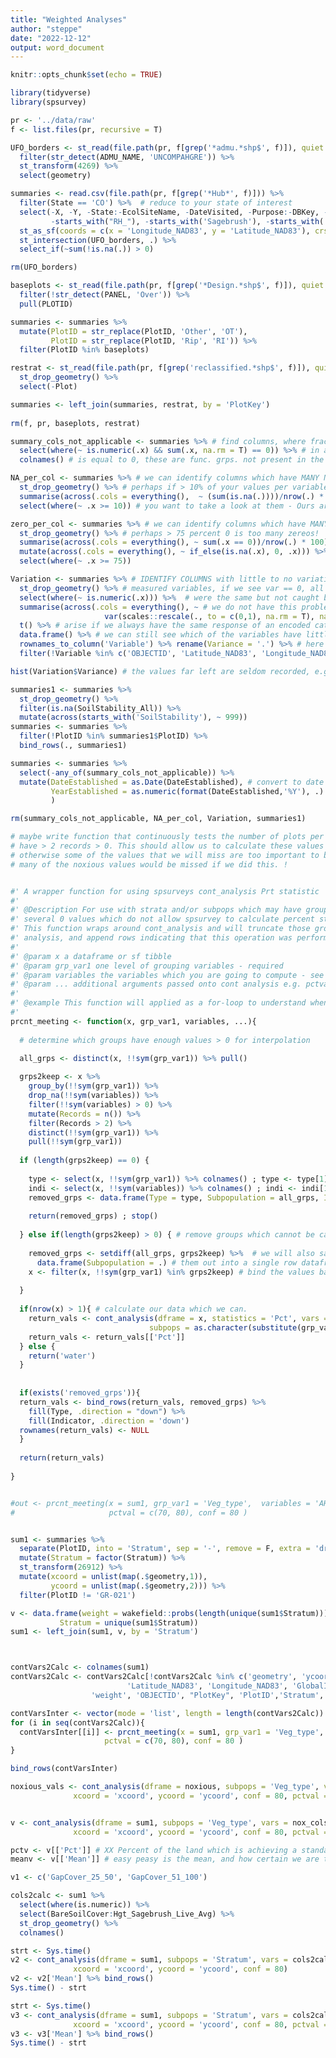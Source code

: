 ```yaml
---
title: "Weighted Analyses"
author: "steppe"
date: "2022-12-12"
output: word_document
---
```


```r
knitr::opts_chunk$set(echo = TRUE)
```


```r
library(tidyverse)
library(spsurvey)
```


```r
pr <- '../data/raw'
f <- list.files(pr, recursive = T)

UFO_borders <- st_read(file.path(pr, f[grep('*admu.*shp$', f)]), quiet = T) %>% 
  filter(str_detect(ADMU_NAME, 'UNCOMPAHGRE')) %>% 
  st_transform(4269) %>% 
  select(geometry)

summaries <- read.csv(file.path(pr, f[grep('*Hub*', f)])) %>% 
  filter(State == 'CO') %>%  # reduce to your state of interest 
  select(-X, -Y, -State:-EcolSiteName, -DateVisited, -Purpose:-DBKey, -PrimaryKey, 
         -starts_with("RH_"), -starts_with('Sagebrush'), -starts_with('Spp_')) %>% 
  st_as_sf(coords = c(x = 'Longitude_NAD83', y = 'Latitude_NAD83'), crs = 4269, remove = F) %>%  # now make spatial
  st_intersection(UFO_borders, .) %>% 
  select_if(~sum(!is.na(.)) > 0)

rm(UFO_borders)
```


```r

baseplots <- st_read(file.path(pr, f[grep('*Design.*shp$', f)]), quiet = T) %>% 
  filter(!str_detect(PANEL, 'Over')) %>% 
  pull(PLOTID)

summaries <- summaries %>% 
  mutate(PlotID = str_replace(PlotID, 'Other', 'OT'),
         PlotID = str_replace(PlotID, 'Rip', 'RI')) %>% 
  filter(PlotID %in% baseplots)

restrat <- st_read(file.path(pr, f[grep('reclassified.*shp$', f)]), quiet = T) %>% 
  st_drop_geometry() %>% 
  select(-Plot)

summaries <- left_join(summaries, restrat, by = 'PlotKey')
  
rm(f, pr, baseplots, restrat)
```


```r

summary_cols_not_applicable <- summaries %>% # find columns, where fractional cover
  select(where(~ is.numeric(.x) && sum(.x, na.rm = T) == 0)) %>% # in all rows
  colnames() # is equal to 0, these are func. grps. not present in the area of analysis

NA_per_col <- summaries %>% # we can identify columns which have MANY NA values in them
  st_drop_geometry() %>% # perhaps if > 10% of your values per variables are NA
  summarise(across(.cols = everything(),  ~ (sum(is.na(.))))/nrow(.) * 100) %>% 
  select(where(~ .x >= 10)) # you want to take a look at them - Ours are not too bad.

zero_per_col <- summaries %>% # we can identify columns which have MANY 0 values
  st_drop_geometry() %>% # perhaps > 75 percent 0 is too many zereos!
  summarise(across(.cols = everything(), ~ sum(.x == 0))/nrow(.) * 100)  %>%
  mutate(across(.cols = everything(), ~ if_else(is.na(.x), 0, .x))) %>% 
  select(where(~ .x >= 75))

Variation <- summaries %>% # IDENTIFY COLUMNS with little to no variation in the 
  st_drop_geometry() %>% # measured variables, if we see var == 0, all measurements
  select(where(~ is.numeric(.x))) %>%  # were the same but not caught by 'summary cols not applicable'
  summarise(across(.cols = everything(), ~ # we do not have this problem which may
                     var(scales::rescale(., to = c(0,1), na.rm = T), na.rm = T))) %>% 
  t() %>% # arise if we always have the same response of an encoded categorical variable
  data.frame() %>% # we can still see which of the variables have littler variance
  rownames_to_column('Variable') %>% rename(Variance = '.') %>% # here
  filter(!Variable %in% c('OBJECTID', 'Latitude_NAD83', 'Longitude_NAD83', 'YearEstablished'))

hist(Variation$Variance) # the values far left are seldom recorded, e.g. we got rid of vagrant lichen years ago!

summaries1 <- summaries %>% 
  st_drop_geometry() %>% 
  filter(is.na(SoilStability_All)) %>% 
  mutate(across(starts_with('SoilStability'), ~ 999))
summaries <- summaries %>% 
  filter(!PlotID %in% summaries1$PlotID) %>% 
  bind_rows(., summaries1)

summaries <- summaries %>% 
  select(-any_of(summary_cols_not_applicable)) %>% 
  mutate(DateEstablished = as.Date(DateEstablished), # convert to date format
         YearEstablished = as.numeric(format(DateEstablished,'%Y'), .)
         )

rm(summary_cols_not_applicable, NA_per_col, Variation, summaries1)
```


```r


# maybe write function that continuously tests the number of plots per group which
# have > 2 records > 0. This should allow us to calculate these values for each stratum
# otherwise some of the values that we will miss are too important to be left behind !
# many of the noxious values would be missed if we did this. !


#' A wrapper function for using spsurveys cont_analysis Prt statistic
#' 
#' @Description For use with strata and/or subpops which may have groups with 
#' several 0 values which do not allow spsurvey to calculate percent standards.
#' This function wraps around cont_analysis and will truncate those groups from 
#' analysis, and append rows indicating that this operation was performed.
#' 
#' @param x a dataframe or sf tibble 
#' @param grp_var1 one level of grouping variables - required
#' @param variables the variables which you are going to compute - see example. 
#' @param ... additional arguments passed onto cont analysis e.g. pctval, cols holding coords
#' 
#' @example This function will applied as a for-loop to understand when are where it fails.
#' 
prcnt_meeting <- function(x, grp_var1, variables, ...){
  
  # determine which groups have enough values > 0 for interpolation
  
  all_grps <- distinct(x, !!sym(grp_var1)) %>% pull() 

  grps2keep <- x %>% 
    group_by(!!sym(grp_var1)) %>%
    drop_na(!!sym(variables)) %>% 
    filter(!!sym(variables) > 0) %>%  
    mutate(Records = n()) %>% 
    filter(Records > 2) %>% 
    distinct(!!sym(grp_var1)) %>% 
    pull(!!sym(grp_var1)) 
  
  if (length(grps2keep) == 0) {
    
    type <- select(x, !!sym(grp_var1)) %>% colnames() ; type <- type[1]
    indi <- select(x, !!sym(variables)) %>% colnames() ; indi <- indi[1]
    removed_grps <- data.frame(Type = type, Subpopulation = all_grps, Indicator = indi) # which var did we crash on!??
    
    return(removed_grps) ; stop()
    
  } else if(length(grps2keep) > 0) { # remove groups which cannot be calculated by the 
    
    removed_grps <- setdiff(all_grps, grps2keep) %>%  # we will also save
      data.frame(Subpopulation = .) # them out into a single row dataframe to
    x <- filter(x, !!sym(grp_var1) %in% grps2keep) # bind the values back on so
    
  } 
  
  if(nrow(x) > 1){ # calculate our data which we can. 
    return_vals <- cont_analysis(dframe = x, statistics = 'Pct', vars = variables,
                               subpops = as.character(substitute(grp_var1)), ...)
    return_vals <- return_vals[['Pct']]
  } else {
    return('water')
  }  
  
  
  if(exists('removed_grps')){
  return_vals <- bind_rows(return_vals, removed_grps) %>% 
    fill(Type, .direction = "down") %>% 
    fill(Indicator, .direction = 'down')
  rownames(return_vals) <- NULL
  }
  
  return(return_vals)
  
}


#out <- prcnt_meeting(x = sum1, grp_var1 = 'Veg_type',  variables = 'AH_NoxPerenForbCover',  
#                     pctval = c(70, 80), conf = 80 )


sum1 <- summaries %>% 
  separate(PlotID, into = 'Stratum', sep = '-', remove = F, extra = 'drop') %>% 
  mutate(Stratum = factor(Stratum)) %>% 
  st_transform(26912) %>% 
  mutate(xcoord = unlist(map(.$geometry,1)),
         ycoord = unlist(map(.$geometry,2))) %>% 
  filter(PlotID != 'GR-021')

v <- data.frame(weight = wakefield::probs(length(unique(sum1$Stratum))),
           Stratum = unique(sum1$Stratum))
sum1 <- left_join(sum1, v, by = 'Stratum')



contVars2Calc <- colnames(sum1)
contVars2Calc <- contVars2Calc[!contVars2Calc %in% c('geometry', 'ycoord', 'xcoord', 'Veg_type', 'YearEstablished',
                          'Latitude_NAD83', 'Longitude_NAD83', 'GlobalID',
                  'weight', 'OBJECTID', "PlotKey", 'PlotID','Stratum', 'DateEstablished')]

contVarsInter <- vector(mode = 'list', length = length(contVars2Calc))
for (i in seq(contVars2Calc)){
  contVarsInter[[i]] <- prcnt_meeting(x = sum1, grp_var1 = 'Veg_type',  variables = contVars2Calc[i],  
                     pctval = c(70, 80), conf = 80 )
}

bind_rows(contVarsInter)

```


```r



noxious_vals <- cont_analysis(dframe = noxious, subpops = 'Veg_type', vars = nox_cols, statistics = 'Mean',
              xcoord = 'xcoord', ycoord = 'ycoord', conf = 80, pctval = c(70, 80))


v <- cont_analysis(dframe = sum1, subpops = 'Veg_type', vars = nox_cols[1], statistics = 'Pct',
              xcoord = 'xcoord', ycoord = 'ycoord', conf = 80, pctval = c(70, 80))

pctv <- v[['Pct']] # XX Percent of the land which is achieving a standard. 
meanv <- v[['Mean']] # easy peasy is the mean, and how certain we are that our calculation of it is true

v1 <- c('GapCover_25_50', 'GapCover_51_100')

cols2calc <- sum1 %>% 
  select(where(is.numeric)) %>% 
  select(BareSoilCover:Hgt_Sagebrush_Live_Avg) %>% 
  st_drop_geometry() %>% 
  colnames()

strt <- Sys.time()
v2 <- cont_analysis(dframe = sum1, subpops = 'Stratum', vars = cols2calc, statistics = 'Mean',
              xcoord = 'xcoord', ycoord = 'ycoord', conf = 80)
v2 <- v2['Mean'] %>% bind_rows()
Sys.time() - strt

strt <- Sys.time()
v3 <- cont_analysis(dframe = sum1, subpops = 'Stratum', vars = cols2calc[7:25], statistics = 'Pct',
              xcoord = 'xcoord', ycoord = 'ycoord', conf = 80, pctval = c(70)) # 80% for WSA and ACEC's otherwise 70!
v3 <- v3['Mean'] %>% bind_rows()
Sys.time() - strt

```

